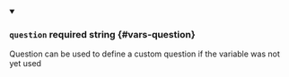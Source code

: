 
<details className="config-field" data-expandable="false" open>
<summary>

### `question` <span className="config-field-required" data-required="false">required</span> <span className="config-field-type">string</span> <span className="config-field-default"></span> <span className="config-field-enum"></span> {#vars-question}

Question can be used to define a custom question if the variable was not yet used

</summary>



</details>
